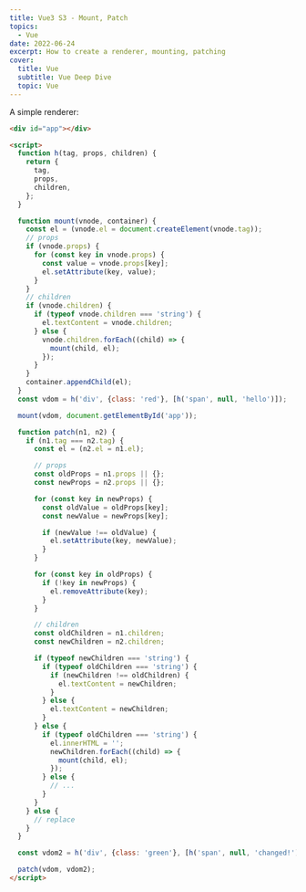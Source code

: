 ```yaml
---
title: Vue3 S3 - Mount, Patch
topics:
  - Vue
date: 2022-06-24
excerpt: How to create a renderer, mounting, patching
cover:
  title: Vue
  subtitle: Vue Deep Dive
  topic: Vue
---
```


A simple renderer:

```html
<div id="app"></div>

<script>
  function h(tag, props, children) {
    return {
      tag,
      props,
      children,
    };
  }

  function mount(vnode, container) {
    const el = (vnode.el = document.createElement(vnode.tag));
    // props
    if (vnode.props) {
      for (const key in vnode.props) {
        const value = vnode.props[key];
        el.setAttribute(key, value);
      }
    }
    // children
    if (vnode.children) {
      if (typeof vnode.children === 'string') {
        el.textContent = vnode.children;
      } else {
        vnode.children.forEach((child) => {
          mount(child, el);
        });
      }
    }
    container.appendChild(el);
  }
  const vdom = h('div', {class: 'red'}, [h('span', null, 'hello')]);

  mount(vdom, document.getElementById('app'));

  function patch(n1, n2) {
    if (n1.tag === n2.tag) {
      const el = (n2.el = n1.el);

      // props
      const oldProps = n1.props || {};
      const newProps = n2.props || {};

      for (const key in newProps) {
        const oldValue = oldProps[key];
        const newValue = newProps[key];

        if (newValue !== oldValue) {
          el.setAttribute(key, newValue);
        }
      }

      for (const key in oldProps) {
        if (!key in newProps) {
          el.removeAttribute(key);
        }
      }

      // children
      const oldChildren = n1.children;
      const newChildren = n2.children;

      if (typeof newChildren === 'string') {
        if (typeof oldChildren === 'string') {
          if (newChildren !== oldChildren) {
            el.textContent = newChildren;
          }
        } else {
          el.textContent = newChildren;
        }
      } else {
        if (typeof oldChildren === 'string') {
          el.innerHTML = '';
          newChildren.forEach((child) => {
            mount(child, el);
          });
        } else {
          // ...
        }
      }
    } else {
      // replace
    }
  }

  const vdom2 = h('div', {class: 'green'}, [h('span', null, 'changed!')]);

  patch(vdom, vdom2);
</script>
```
